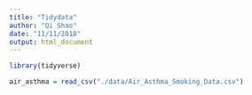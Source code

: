 ```yaml
---
title: "Tidydata"
author: "Qi Shao"
date: "11/11/2018"
output: html_document
---
```


```r
library(tidyverse)
```

```r
air_asthma = read_csv("./data/Air_Asthma_Smoking_Data.csv")

```